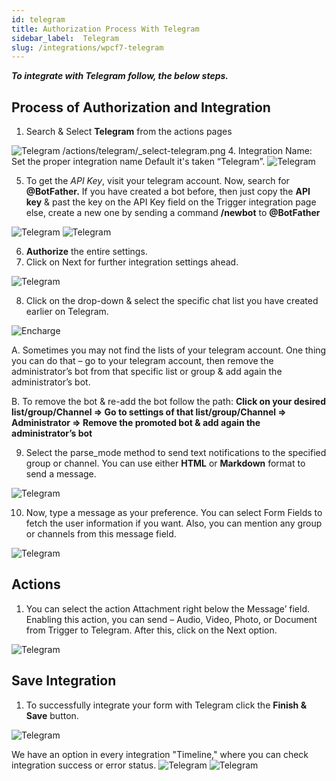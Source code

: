 ```yaml
---
id: telegram
title: Authorization Process With Telegram
sidebar_label:  Telegram
slug: /integrations/wpcf7-telegram
---
```



***To integrate with Telegram follow, the below steps.***


## Process of Authorization and Integration
1.	Search & Select **Telegram** from the actions pages
 <Image src="actions/telegram/_select-telegram" alt="Telegram" w="1020" h="350" />
/actions/telegram/_select-telegram.png
4.	Integration Name: Set the proper integration name Default it's taken “Telegram”.
 <Image src="actions/telegram/_integration-name" alt="Telegram" w="1020" h="350" />

5. To get the *API Key*, visit your telegram account. Now, search for **@BotFather.** If you have created a bot before, then just copy the **API key** & past the key on the API Key field on the Trigger integration page else, create a new one by sending a command **/newbot** to **@BotFather**
 <Image src="actions/telegram/_bot-api" alt="Telegram" w="1020" h="350" />
 <Image src="actions/telegram/_paste-bot-api-key" alt="Telegram" w="1020" h="350" />


6.	**Authorize** the entire settings.
7.	Click on Next for further integration settings ahead.
 <Image src="actions/telegram/_authorize" alt="Telegram" w="1020" h="350" />

 
8.	Click on the drop-down & select the specific chat list you have created earlier on Telegram.
 <Image src="actions/telegram/_select-chat-list" alt="Encharge" w="1020" h="300" />

 A. Sometimes you may not find the lists of your telegram account. One thing you can do that – go to your telegram account, then remove the administrator’s bot from that specific list or group & add again the administrator’s bot.
    
 B. To remove the bot & re-add the bot follow the path: **Click on your desired list/group/Channel => Go to settings of that list/group/Channel => Administrator => Remove the promoted bot & add again the administrator’s bot**


9.	Select the parse_mode method to send text notifications to the specified group or channel. You can use either **HTML** or **Markdown** format to send a message.
 <Image src="actions/telegram/_create-massage" alt="Telegram" w="1020" h="350" />

10. Now, type a message as your preference. You can select Form Fields to fetch the user information if you want. Also, you can mention any group or channels from this message field.
 <Image src="actions/telegram/_create-massage2" alt="Telegram" w="1020" h="350" />

## Actions
1.	You can select the action Attachment right below the Message’ field. Enabling this action, you can send – Audio, Video, Photo, or Document from Trigger to Telegram. After this, click on the Next option.
 <Image src="actions/telegram/_attachment-actions" alt="Telegram" w="1020" h="350" />

## Save Integration
1.	To successfully integrate your form with Telegram click the **Finish & Save** button.
 <Image src="actions/telegram/_finish-and-save" alt="Telegram" w="1020" h="350" />

  We have an option in every integration "Timeline," where you can check integration success or error status.
   <Image src="actions/telegram/_integrations-dashbord" alt="Telegram" w="1020" h="350" />
   <Image src="actions/telegram/_timeline" alt="Telegram" w="1020" h="350" />
